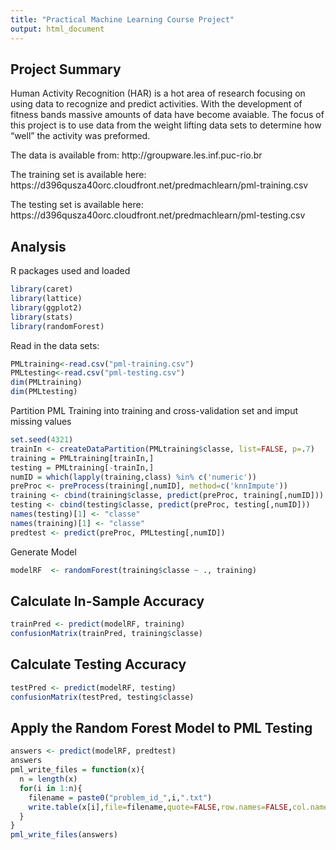 ```yaml
---
title: "Practical Machine Learning Course Project"
output: html_document
---
```

## Project Summary

Human Activity Recognition (HAR) is a hot area of research focusing on using data to recognize and predict activities. With the development of fitness bands massive amounts of data have become avaiable. The focus of this project is to use data from the weight lifting data sets to determine how "well" the activity was preformed.

The data is available from: http://groupware.les.inf.puc-rio.br

The training set is available here: https://d396qusza40orc.cloudfront.net/predmachlearn/pml-training.csv

The testing set is available here: https://d396qusza40orc.cloudfront.net/predmachlearn/pml-testing.csv

## Analysis

R packages used and loaded
```r
library(caret)
library(lattice)
library(ggplot2)
library(stats)
library(randomForest)
```

Read in the data sets:
```r
PMLtraining<-read.csv("pml-training.csv")
PMLtesting<-read.csv("pml-testing.csv")
dim(PMLtraining)
dim(PMLtesting)
```

Partition PML Training into training and cross-validation set and imput missing values
```r
set.seed(4321)
trainIn <- createDataPartition(PMLtraining$classe, list=FALSE, p=.7)
training = PMLtraining[trainIn,]
testing = PMLtraining[-trainIn,]
numID = which(lapply(training,class) %in% c('numeric'))
preProc <- preProcess(training[,numID], method=c('knnImpute'))
training <- cbind(training$classe, predict(preProc, training[,numID]))
testing <- cbind(testing$classe, predict(preProc, testing[,numID]))
names(testing)[1] <- "classe"
names(training)[1] <- "classe"
predtest <- predict(preProc, PMLtesting[,numID])
```
Generate Model
```r
modelRF  <- randomForest(training$classe ~ ., training)
```
## Calculate In-Sample Accuracy
```r
trainPred <- predict(modelRF, training)
confusionMatrix(trainPred, training$classe)
```

## Calculate Testing Accuracy
```r
testPred <- predict(modelRF, testing)
confusionMatrix(testPred, testing$classe)
```

## Apply the Random Forest Model to PML Testing
```r
answers <- predict(modelRF, predtest)
answers
pml_write_files = function(x){
  n = length(x)
  for(i in 1:n){
    filename = paste0("problem_id_",i,".txt")
    write.table(x[i],file=filename,quote=FALSE,row.names=FALSE,col.names=FALSE)
  }
}
pml_write_files(answers)

```


